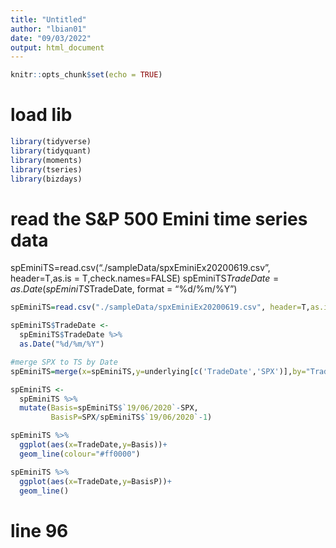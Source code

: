 ```yaml
---
title: "Untitled"
author: "lbian01"
date: "09/03/2022"
output: html_document
---
```


```r
knitr::opts_chunk$set(echo = TRUE)
```

# load lib

```r
library(tidyverse)
library(tidyquant)
library(moments)
library(tseries)
library(bizdays)
```


###################################################################
# read the S&P 500 Emini time series data 
spEminiTS=read.csv("./sampleData/spxEminiEx20200619.csv", header=T,as.is = T,check.names=FALSE)
spEminiTS$TradeDate=as.Date(spEminiTS$TradeDate, format = "%d/%m/%Y")


```r
spEminiTS=read.csv("./sampleData/spxEminiEx20200619.csv", header=T,as.is = T,check.names=FALSE)

spEminiTS$TradeDate <-
  spEminiTS$TradeDate %>% 
  as.Date("%d/%m/%Y")

```





```r
#merge SPX to TS by Date
spEminiTS=merge(x=spEminiTS,y=underlying[c('TradeDate','SPX')],by="TradeDate",all.x=TRUE)

```


```r
spEminiTS <- 
  spEminiTS %>% 
  mutate(Basis=spEminiTS$`19/06/2020`-SPX,
         BasisP=SPX/spEminiTS$`19/06/2020`-1)

```


```r
spEminiTS %>% 
  ggplot(aes(x=TradeDate,y=Basis))+
  geom_line(colour="#ff0000")

spEminiTS %>% 
  ggplot(aes(x=TradeDate,y=BasisP))+
  geom_line()


```
# line 96
